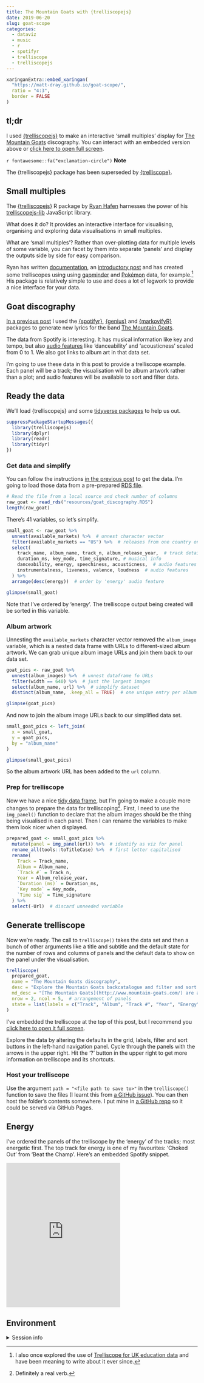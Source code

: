 ```yaml
---
title: The Mountain Goats with {trelliscopejs}
date: 2019-06-20
slug: goat-scope
categories:
  - dataviz
  - music
  - r
  - spotifyr
  - trelliscope
  - trelliscopejs
---
```


```r
xaringanExtra::embed_xaringan(
  "https://matt-dray.github.io/goat-scope/",
  ratio = "4:3",
  border = FALSE
)
```

## tl;dr

I used [{trelliscopejs}](https://hafen.github.io/trelliscopejs/) to make an interactive 'small multiples' display for [The Mountain Goats](http://www.mountain-goats.com/) discography. You can interact with an embedded version above or [click here to open full screen](https://matt-dray.github.io/goat-scope/).

<div class="tip"> 
`r fontawesome::fa("exclamation-circle")` <b>Note</b>

The {trelliscopejs} package has been superseded by [{trelliscope}](https://github.com/trelliscope/trelliscope).
</div><p>

## Small multiples

The [{trelliscopejs}](https://hafen.github.io/trelliscopejs/) R package by [Ryan Hafen](https://ryanhafen.com/) harnesses the power of his [trelliscopejs-lib](https://github.com/hafen/trelliscopejs-lib) JavaScript library.

What does it do? It provides an interactive interface for visualising, organising and exploring data visualisations in small multiples.

What are 'small multiples'? Rather than over-plotting data for multiple levels of some variable, you can facet by them into separate 'panels' and display the outputs side by side for easy comparison.

Ryan has written [documentation](https://hafen.github.io/trelliscopejs/index.html), an [introductory post](https://ryanhafen.com/blog/trelliscopejs/) and has created some trelliscopes using using  [gapminder](http://hafen.github.io/trelliscopejs-demo/gapminder/) and [Pokémon](https://ryanhafen.com/blog/pokemon/) data, for example.[^education] His package is relatively simple to use and does a lot of legwork to provide a nice interface for your data. 

## Goat discography

[In a previous post](https://www.rostrum.blog/2019/04/25/gen-tmg-lyrics/) I used the [{spotifyr}](https://www.rcharlie.com/spotifyr/), [{genius}](https://github.com/josiahparry/genius) and [{markovifyR}](https://github.com/abresler/markovifyR) packages to generate new lyrics for the band [The Mountain Goats](https://en.wikipedia.org/wiki/The_Mountain_Goats).

The data from Spotify is interesting. It has musical information like key and tempo, but also [audio features](https://developer.spotify.com/documentation/web-api/reference/tracks/get-audio-features/) like 'danceability' and 'acousticness' scaled from 0 to 1. We also got links to album art in that data set.

I'm going to use these data in this post to provide a trelliscope example. Each panel will be a track; the visualisation will be album artwork rather than a plot; and audio features will be available to sort and filter data.

## Ready the data

We'll load {trelliscopejs} and some [tidyverse packages](https://www.tidyverse.org/) to help us out.

```r
suppressPackageStartupMessages({
  library(trelliscopejs)
  library(dplyr)
  library(readr)
  library(tidyr)
})
```

### Get data and simplify

You can follow the instructions [in the previous post](https://www.rostrum.blog/2019/04/25/gen-tmg-lyrics/#get-lyrics) to get the data. I'm going to load those data from a pre-prepared [RDS file](https://www.r-bloggers.com/remember-to-use-the-rds-format/).

```r
# Read the file from a local source and check number of columns
raw_goat <- read_rds("resources/goat_discography.RDS")
length(raw_goat)
```

There's 41 variables, so let's simplify.

```r
small_goat <- raw_goat %>% 
  unnest(available_markets) %>%  # unnest character vector
  filter(available_markets == "US") %>%  # releases from one country only
  select(
    track_name, album_name, track_n, album_release_year,  # track detail
    duration_ms, key_mode, time_signature, # musical info
    danceability, energy, speechiness, acousticness,  # audio features
    instrumentalness, liveness, valence, loudness  # audio features
  ) %>%
  arrange(desc(energy))  # order by 'energy' audio feature

glimpse(small_goat)
```

Note that I've ordered by 'energy'. The trelliscope output being created will be sorted in this variable.

### Album artwork

Unnesting the `available_markets` character vector removed the `album_image` variable, which is a nested data frame with URLs to different-sized album artwork. We can grab unique album image URLs and join them back to our data set.

```r
goat_pics <- raw_goat %>%
  unnest(album_images) %>%  # unnest dataframe fo URLs
  filter(width == 640) %>%  # just the largest images
  select(album_name, url) %>%  # simplify dataset
  distinct(album_name, .keep_all = TRUE)  # one unique entry per album

glimpse(goat_pics)
```

And now to join the album image URLs back to our simplified data set.

```r
small_goat_pics <- left_join(
  x = small_goat,
  y = goat_pics,
  by = "album_name"
)

glimpse(small_goat_pics)
```

So the album artwork URL has been added to the `url` column.

### Prep for trelliscope

Now we have a nice [tidy data frame](https://r4ds.had.co.nz/tidy-data.html), but I'm going to make a couple more changes to prepare the data for trelliscoping[^verb]. First, I need to use the `img_panel()` function to declare that the album images should be the thing being visualised in each panel. Then I can rename the variables to make them look nicer when displayed.

```r
prepared_goat <- small_goat_pics %>% 
  mutate(panel = img_panel(url)) %>%  # identify as viz for panel
  rename_all(tools::toTitleCase) %>%  # first letter capitalised
  rename(
    Track = Track_name,
    Album = Album_name,
    `Track #` = Track_n,
    Year = Album_release_year,
    `Duration (ms)` = Duration_ms,
    `Key mode` = Key_mode,
    `Time sig` = Time_signature
  ) %>% 
  select(-Url)  # discard unneeded variable
```

## Generate trelliscope

Now we're ready. The call to `trelliscope()` takes the data set and then a bunch of other arguments like a title and subtitle and the default state for the number of rows and columns of panels and the default data to show on the panel under the visualisation.

```r
trelliscope(
  prepared_goat,
  name = "The Mountain Goats discography",
  desc = "Explore the Mountain Goats backcatalogue and filter and sort by audio features",
  md_desc = "[The Mountain Goats](http://www.mountain-goats.com/) are a band. Data were collected from [Genius](https://genius.com/) and [Spotify](https://www.spotify.com/) APIs using the [{genius}](https://github.com/josiahparry/genius) and [{spotifyr}](https://www.rcharlie.com/spotifyr/) R packages, respectively.",
  nrow = 2, ncol = 5,  # arrangement of panels
  state = list(labels = c("Track", "Album", "Track #", "Year", "Energy")),  # display on panels
)
```

I've embedded the trelliscope at the top of this post, but I recommend you [click here to open it full screen](https://matt-dray.github.io/goat-scope/).

Explore the data by altering the defaults in the grid, labels, filter and sort buttons in the left-hand navigation panel. Cycle through the panels with the arrows in the upper right. Hit the '?' button in the upper right to get more information on trelliscope and its shortcuts.

### Host your trelliscope

Use the argument `path = "<file path to save to>"` in the `trelliscope()` function to save the files (I learnt this from [a GitHub issue](https://github.com/hafen/trelliscopejs/issues/24#issuecomment-276883861)). You can then host the folder's contents somewhere. I put mine in [a GitHub repo](https://github.com/matt-dray/goat-scope) so it could be served via GitHub Pages.

## Energy

I've ordered the panels of the trelliscope by the 'energy' of the tracks; most energetic first. The top track for energy is one of my favourites: 'Choked Out' from 'Beat the Champ'. Here's an embedded Spotify snippet.

<iframe src="https://open.spotify.com/embed/track/6VAOhkoZypZtGFgrnIGr48" width="300" height="380" frameborder="0" allowtransparency="true" allow="encrypted-media"></iframe>

## Environment {.appendix}

<details><summary>Session info</summary>
```r
cat("Last rendered:", format(Sys.time(), usetz = TRUE)); sessionInfo()
```
</details>

[^education]: I also once explored the use of [Trelliscope for UK education data](https://matt-dray.github.io/stem-trelliscope/) and have been meaning to write about it ever since.
[^verb]: Definitely a real verb.
